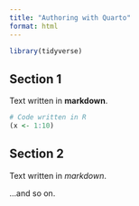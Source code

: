 ```yaml
---
title: "Authoring with Quarto"
format: html
---
```


```r
library(tidyverse)
```

## Section 1

Text written in **markdown**.

```r
# Code written in R
(x <- 1:10)
```

## Section 2

Text written in *markdown*.

...and so on.
